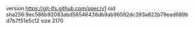 version https://git-lfs.github.com/spec/v1
oid sha256:9ec586b92083abd56546438db9ab96592dc393a822b79ead689bd7b7f51e5c12
size 2170
